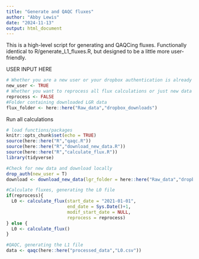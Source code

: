 ```yaml
---
title: "Generate and QAQC fluxes"
author: "Abby Lewis"
date: "2024-11-13"
output: html_document
---
```


This is a high-level script for generating and QAQCing fluxes. Functionally identical to R/generate_L1_fluxes.R, but designed to be a little more user-friendly.

USER INPUT HERE

```r
# Whether you are a new user or your dropbox authentication is already complete
new_user <- TRUE 
# Whether you want to reprocess all flux calculations or just new data
reprocess <- FALSE 
#Folder containing downloaded LGR data
flux_folder <- here::here("Raw_data","dropbox_downloads") 
```

Run all calculations

```r
# load functions/packages 
knitr::opts_chunk$set(echo = TRUE)
source(here::here("R","qaqc.R"))
source(here::here("R","download_new_data.R"))
source(here::here("R","calculate_flux.R"))
library(tidyverse)

#Check for new data and download locally
drop_auth(new_user = T)
download <- download_new_data(lgr_folder = here::here("Raw_data","dropbox_downloads"))

#Calculate fluxes, generating the L0 file
if(reprocess){
  L0 <- calculate_flux(start_date = "2021-01-01", 
                       end_date = Sys.Date()+1,
                       modif_start_date = NULL,
                       reprocess = reprocess)
} else {
  L0 <- calculate_flux()
}

#QAQC, generating the L1 file
data <- qaqc(here::here("processed_data","L0.csv"))
```

